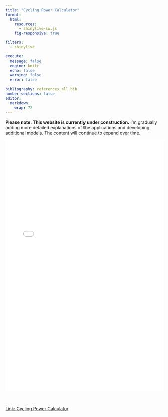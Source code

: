 ```yaml
---
title: "Cycling Power Calculator"
format:
  html:
    resources: 
      - shinylive-sw.js
    fig-responsive: true

filters:
  - shinylive

execute:
  message: false
  engine: knitr
  echo: false
  warning: false
  error: false
  
bibliography: references_all.bib
number-sections: false
editor: 
  markdown: 
    wrap: 72
---
```


**Please note: This website is currently under construction.** I'm gradually adding more detailed explanations of the applications and developing additional models. The content will continue to expand over time.


<div style="position: relative; width: 100%; height: 800px;">
  <iframe src="Cycling_Forces_1.4.html" style="position: absolute; width: 100%; height: 100%; border: none;"></iframe>
</div>

<br>

[Link: Cycling Power Calculator](/Cycling_Forces_1.4.html)



